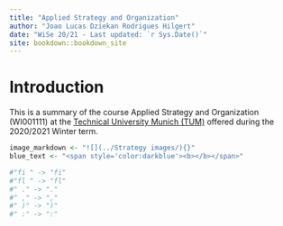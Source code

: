 ```yaml
--- 
title: "Applied Strategy and Organization"
author: "Joao Lucas Dziekan Rodrigues Hilgert"
date: "WiSe 20/21 - Last updated: `r Sys.Date()`"
site: bookdown::bookdown_site
---
```


# Introduction

This is a summary of the course Applied Strategy and Organization (WI001111) at the [Technical University Munich (TUM)](https://www.tum.de/en/) offered during the 2020/2021 Winter term.

```r
image_markdown <- "![](../Strategy images/){}"
blue_text <- "<span style='color:darkblue'><b></b></span>"

#"fi " -> "fi"
#"fl " -> "fl"
#" ." -> "."
#" ," -> ","
#" )" -> ")"
#" :" -> ":"

```